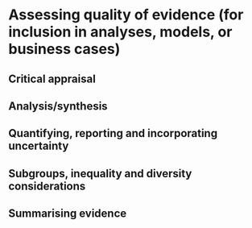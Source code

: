 # Assessing quality of evidence (for inclusion in analyses, models, or business cases)

## Critical appraisal

## Analysis/synthesis

## Quantifying, reporting and incorporating uncertainty

## Subgroups, inequality and diversity considerations

## Summarising evidence